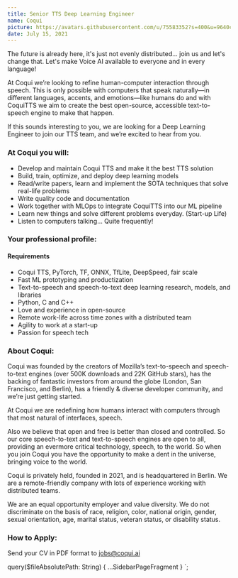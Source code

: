 ```yaml
---
title: Senior TTS Deep Learning Engineer
name: Coqui
picture: https://avatars.githubusercontent.com/u/75583352?s=400&u=9640c480b84c161c8976d1ebbf2ec3f803f9d82e&v=4
date: July 15, 2021
---
```



The future is already here, it's just not evenly distributed... join us and let's change that. Let's make
Voice AI available to everyone and in every language!

At Coqui we’re looking to refine human-computer interaction through speech. This is only possible with computers
that speak naturally—in different languages, accents, and emotions—like humans do and with CoquiTTS we aim to
create the best open-source, accessible text-to-speech engine to make that happen.

If this sounds interesting to you, we are looking for a Deep Learning Engineer to join our TTS team, and we’re
excited to hear from you.

<!-- markdownlint-disable no-trailing-punctuation -->

### At Coqui you will:

- Develop and maintain Coqui TTS and make it the best TTS solution
- Build, train, optimize, and deploy deep learning models
- Read/write papers, learn and implement the SOTA techniques that solve real-life problems
- Write quality code and documentation
- Work together with MLOps to integrate CoquiTTS into our ML pipeline
- Learn new things and solve different problems everyday. (Start-up Life)
- Listen to computers talking… Quite frequently!

### Your professional profile:

#### Requirements

- Coqui TTS, PyTorch, TF, ONNX, TfLite, DeepSpeed, fair scale
- Fast ML prototyping and productization
- Text-to-speech and speech-to-text deep learning research, models, and libraries
- Python, C and C++
- Love and experience in open-source
- Remote work-life across time zones with a distributed team
- Agility to work at a start-up
- Passion for speech tech

### About Coqui:

Coqui was founded by the creators of Mozilla’s text-to-speech and speech-to-text engines (over 500K downloads and
22K GitHub stars), has the backing of fantastic investors from around the globe (London, San Francisco, and Berlin),
has a friendly & diverse developer community, and we’re just getting started.

At Coqui we are redefining how humans interact with computers through that most natural of interfaces, speech.

Also we believe that open and free is better than closed and controlled. So our core speech-to-text and text-to-speech
engines are open to all, providing an evermore critical technology, speech, to the world. So when you join Coqui
you have the opportunity to make a dent in the universe, bringing voice to the world.

Coqui is privately held, founded in 2021, and is headquartered in Berlin. We are a remote-friendly company with lots
of experience working with distributed teams.

We are an equal opportunity employer and value diversity. We do not discriminate on the basis of race, religion,
color, national origin, gender, sexual orientation, age, marital status, veteran status, or disability status.

### How to Apply:

Send your CV in PDF format to jobs@coqui.ai

<!-- markdownlint-enable line-length -->

  query($fileAbsolutePath: String) {
    ...SidebarPageFragment
  }
`;
